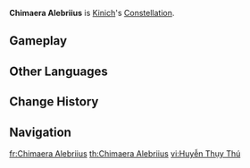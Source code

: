 {{Constellation Overview Infobox
|image       = Chimaera Alebriius
|character   = Kinich
|meaning     = Chimera Alebrije
}}
'''Chimaera Alebriius''' is [[Kinich]]'s [[Constellation]].

==Gameplay==
{{Constellation Table|Kinich}}

==Other Languages==
{{Other Languages
|en       = Chimaera Alebriius
|en_lang  = la
|en_tl    = {{w|Chimera_(mythology)|Chimera}} {{w|Alebrije}}
|zhs      = 幻瑞兽座
|zhs_rm   = Huàn Ruìshòu-zuò
|zht      = 幻瑞獸座
|zht_rm   = Huàn Ruìshòu-zuò
|zh_tl    = Illusory Auspicious Beast Constellation
|ja       = キメラ·アレブリヘス座
|ja_rm    = Kimera Areburihesu-za
|ja_tl    = Chimera Alebrijes Constellation
|ko       = 알레브리헤<->자리
|ko_tl    = Alebrije Constellation
|es       = Chimaera Alebriius
|fr       = Chimaera Alebriius
|ru       = Химера Алебрихе
|ru_tl    = Chimera Alebrije
|th       = Chimaera Alebriius
|vi       = Cung {{tt|Huyễn Thụy Thú|幻瑞兽}}
|vi_tl    = Illusory Auspicious Beast Constellation
|de       = Chimaera Alebriius
|id       = Chimaera Alebriius
|pt       = Chimaera Alebriius
|tr       = Kimera
|tr_tl    = Chimera
|it       = Chimaera Alebriius
}}

==Change History==
{{Change History|5.0}}

==Navigation==
{{Constellation Navbox}}

[[fr:Chimaera Alebriius]]
[[th:Chimaera Alebriius]]
[[vi:Huyễn Thụy Thú]]
